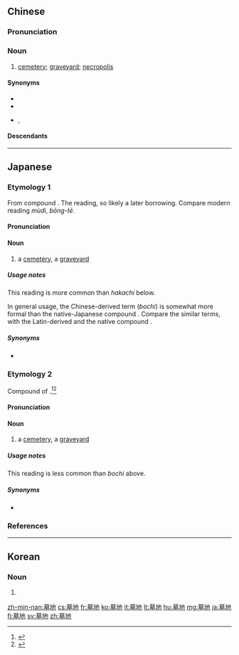 ==Chinese==
{{zh-forms}}

===Pronunciation===
{{zh-pron
|m=mùdì
|c=mou6 dei6
|h=pfs=mu-thi
|mn=xm,qz,tp:bō͘-tōe/xm:bōng-tōe/zz,kh:bōng-tē
|cat=n
}}

===Noun===
{{zh-noun}}

# [[cemetery]]; [[graveyard]]; [[necropolis]]

====Synonyms====
* {{zh-l|墳場}}
* {{zh-l|墓園}}
* {{qualifier|Min Nan}} {{zh-l|墓仔埔}}, {{zh-l|塚仔埔}}

====Descendants====
{{CJKV||ぼち|묘지|mộ địa}}

{{zh-cat|Burial}}
----

==Japanese==

===Etymology 1===
{{ja-kanjitab|ぼ|ち|yomi=o}}
From {{etyl|ltc|ja|sort=ほち'}} compound {{m|zh|墓地|tr=mu<sup>H</sup> dij<sup>H</sup>|lit=grave, tomb + ground, region}}. The {{m|ja|漢音|sc=Latn|kan'on}} reading, so likely a later borrowing. Compare modern {{etyl|cmn|-}} reading ''mùdì'', {{etyl|nan|-}} ''bōng-tē''.

====Pronunciation====
{{ja-pron|y=ko|ぼち|acc=1|acc_ref=NHK,DJR}}

====Noun====
{{ja-noun|ぼち}}

# a [[cemetery]], a [[graveyard]]

=====Usage notes=====
This reading is more common than ''hakachi'' below.

In general usage, the Chinese-derived term {{lang|ja|墓地}} (''bochi'') is somewhat more formal than the native-Japanese compound {{m|ja|墓場|tr=hakaba}}. Compare the similar {{etyl|en|-}} terms, with the Latin-derived {{m|en|cemetery}} and the native compound {{m|en|graveyard}}.

=====Synonyms=====
* {{ja-r|墓場|はかば}}

===Etymology 2===
{{ja-kanjitab|yomi=y|はか|ち}}
Compound of {{compound|lang=ja|sort=はかち|墓|tr1=haka|t1=grave|pos1=from {{etyl|ojp|ja|sort=はかち}}|地|tr2=chi|t2=ground, region|pos2=from {{etyl|ltc|ja|sort=はかち}}}}.<ref name="KDJ">{{R:Kokugo Dai Jiten}}</ref><ref name="DJR">{{R:Daijirin}}</ref>

====Pronunciation====
{{ja-pron|y=y|はかち|acc=0|acc_ref=DJR}}

====Noun====
{{ja-noun|はかち}}

# a [[cemetery]], a [[graveyard]]

=====Usage notes=====
This reading is less common than ''bochi'' above.

=====Synonyms=====
* {{ja-r|墓場|はかば}}

===References===
<references/>

{{catlangcode|ja|Religion|Burial|Magic: The Gathering|sort=ほち'}}

----

==Korean==
{{ko-hanjatab}}

===Noun===
{{ko-noun|hangeul=묘지}}

# {{hanja form of|묘지|cemetery, graveyard}}

[[zh-min-nan:墓地]]
[[cs:墓地]]
[[fr:墓地]]
[[ko:墓地]]
[[it:墓地]]
[[lt:墓地]]
[[hu:墓地]]
[[mg:墓地]]
[[ja:墓地]]
[[fi:墓地]]
[[sv:墓地]]
[[zh:墓地]]